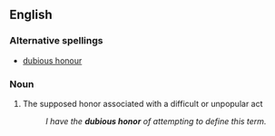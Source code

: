 ==English==

===Alternative spellings===
*[[dubious honour]]

===Noun===
{{en-noun|sg=[[dubious]] [[honor]]|-}}

# The supposed honor associated with a difficult or unpopular act
#:''I have the '''dubious honor''' of attempting to define this term.''